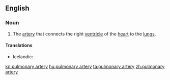 ==English==
{{wikipedia}}

===Noun===
{{en-noun|pl=pulmonary arteries|head=[[pulmonary]] [[artery]]}}

# {{anatomy}} The [[artery]] that connects the right [[ventricle]] of the [[heart]] to the [[lung]]s.

====Translations====
{{trans-top|artery that connects the right ventricle of the heart to the lungs}}
* Icelandic: {{t+|is|lungnaslagæð|f}}
{{trans-mid}}
{{trans-bottom}}

[[kn:pulmonary artery]]
[[hu:pulmonary artery]]
[[ta:pulmonary artery]]
[[zh:pulmonary artery]]